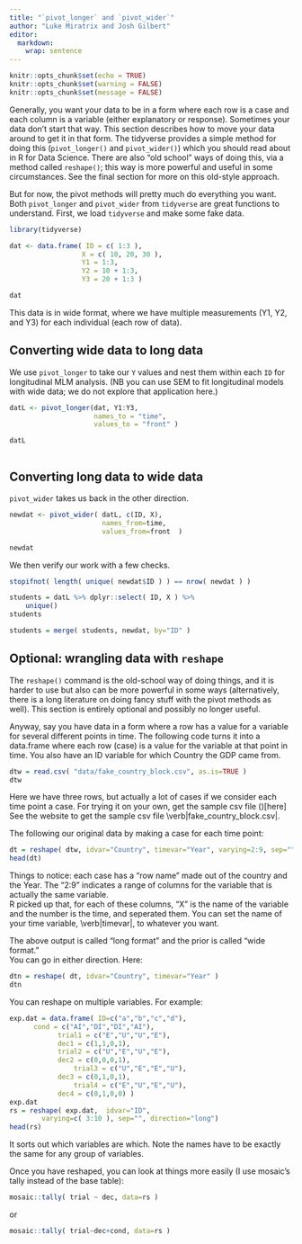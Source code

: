 ```yaml
---
title: "`pivot_longer` and `pivot_wider`"
author: "Luke Miratrix and Josh Gilbert"
editor: 
  markdown: 
    wrap: sentence
---
```


```r
knitr::opts_chunk$set(echo = TRUE)
knitr::opts_chunk$set(warning = FALSE)
knitr::opts_chunk$set(message = FALSE)
```

Generally, you want your data to be in a form where each row is a case and each column is a variable (either explanatory or response).
Sometimes your data don't start that way.
This section describes how to move your data around to get it in that form.
The tidyverse provides a simple method for doing this (`pivot_longer()` and `pivot_wider()`) which you should read about in R for Data Science.
There are also "old school" ways of doing this, via a method called `reshape()`; this way is more powerful and useful in some circumstances.
See the final section for more on this old-style approach.

But for now, the pivot methods will pretty much do everything you want.
Both `pivot_longer` and `pivot_wider` from `tidyverse` are great functions to understand.
First, we load `tidyverse` and make some fake data.

```r
library(tidyverse)

dat <- data.frame( ID = c( 1:3 ), 
                  X = c( 10, 20, 30 ),
                  Y1 = 1:3,
                  Y2 = 10 + 1:3,
                  Y3 = 20 + 1:3 )

dat
```

This data is in wide format, where we have multiple measurements (Y1, Y2, and Y3) for each individual (each row of data).

## Converting wide data to long data

We use `pivot_longer` to take our `Y` values and nest them within each `ID` for longitudinal MLM analysis.
(NB you can use SEM to fit longitudinal models with wide data; we do not explore that application here.)

```r
datL <- pivot_longer(dat, Y1:Y3, 
                     names_to = "time", 
                     values_to = "front" )

datL



```

## Converting long data to wide data

`pivot_wider` takes us back in the other direction.

```r
newdat <- pivot_wider( datL, c(ID, X), 
                       names_from=time, 
                       values_from=front  )

newdat
```

We then verify our work with a few checks.

```r
stopifnot( length( unique( newdat$ID ) ) == nrow( newdat ) )

students = datL %>% dplyr::select( ID, X ) %>%
    unique()
students

students = merge( students, newdat, by="ID" )
```

## Optional: wrangling data with `reshape`

The `reshape()` command is the old-school way of doing things, and it is harder to use but also can be more powerful in some ways (alternatively, there is a long literature on doing fancy stuff with the pivot methods as well).
This section is entirely optional and possibly no longer useful.

Anyway, say you have data in a form where a row has a value for a variable for several different points in time.
The following code turns it into a data.frame where each row (case) is a value for the variable at that point in time.
You also have an ID variable for which Country the GDP came from.

```r
dtw = read.csv( "data/fake_country_block.csv", as.is=TRUE )
dtw
```

Here we have three rows, but actually a lot of cases if we consider each time point a case.
For trying it on your own, get the sample csv file ()\[here\]\
See the website to get the sample csv file \\verb\|fake_country_block.csv\|.

The following \emph{reshapes} our original data by making a case for each time point:

```r
dt = reshape( dtw, idvar="Country", timevar="Year", varying=2:9, sep="", direction="long" )
head(dt)
```

Things to notice: each case has a "row name" made out of the country and the Year.
The "2:9" indicates a range of columns for the variable that is actually the same variable.\
R picked up that, for each of these columns, "X" is the name of the variable and the number is the time, and seperated them.
You can set the name of your time variable, \\verb\|timevar\|, to whatever you want.

The above output is called "long format" and the prior is called "wide format."\
You can go in either direction.
Here:

```r
dtn = reshape( dt, idvar="Country", timevar="Year" )
dtn
```

You can reshape on multiple variables.
For example:

```r
exp.dat = data.frame( ID=c("a","b","c","d"), 
      cond = c("AI","DI","DI","AI"),
			trial1 = c("E","U","U","E"),
			dec1 = c(1,1,0,1),
			trial2 = c("U","E","U","E"),
			dec2 = c(0,0,0,1),
				trial3 = c("U","E","E","U"),
			dec3 = c(0,1,0,1),
				trial4 = c("E","U","E","U"),
			dec4 = c(0,1,0,0) )
exp.dat
rs = reshape( exp.dat,  idvar="ID", 
  		varying=c( 3:10 ), sep="", direction="long")			
head(rs)
```

It sorts out which variables are which.
Note the names have to be exactly the same for any group of variables.

Once you have reshaped, you can look at things more easily (I use mosaic's tally instead of the base table):

```r
mosaic::tally( trial ~ dec, data=rs )
```

or

```r
mosaic::tally( trial~dec+cond, data=rs )
```
